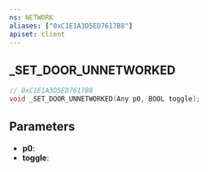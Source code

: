```yaml
---
ns: NETWORK
aliases: ["0xC1E1A3D5ED7617B8"]
apiset: client
---
```

## _SET_DOOR_UNNETWORKED

```c
// 0xC1E1A3D5ED7617B8
void _SET_DOOR_UNNETWORKED(Any p0, BOOL toggle);
```


## Parameters
* **p0**:
* **toggle**: